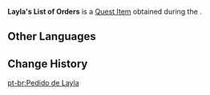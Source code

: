 {{Item Infobox
|id           = 120157
|image        = Item Layla's List of Orders.png
|type         = Quest Items
|group        = Event Items
|description  = {{sic|`|hide=yes}}This is a list containing the items Layla ordered from the Almighty Merchant. The cooking ingredients that Layla was looking to purchase are written down here.<br>The list mentions the address where she first met up with the Almighty Merchant and the names of the items that Layla was sold. Special mention is made of Layla's purchase of an item "that has never been found anywhere in the Grand Bazaar," as if to prevent the other party from forgetting Layla's identity. But for some reason, the meeting address was not in Sumeru City, but instead on a road outside the city. This Almighty Merchant character seems most adept at scheduling, to have accepted Layla's order while still transporting their goods.
|source1      = [[Dual Missions: Progress and Probe!]]
|event        = Fabulous Fungus Frenzy
}}
'''Layla's List of Orders''' is a [[Quest Item]] obtained during the {{Quest|Dual Missions: Progress and Probe!}}.

==Other Languages==
{{Other Languages
|default_hidden = 1
|en      = Layla's List of Orders
|zhs     = 莱依拉的订货单
|zhs_rm  = Láiyīlā de Dìnghuò-dān
|zht     = 萊依拉的訂貨單
|zht_rm  = Láiyīlā de Dìnghuò-dān
|ja      = レイラの注文書
|ja_rm   = Reira no Chuumonsho
|ko      = 레일라의 주문서
|ko_rm   = Reilla-ui Jumunseo
|es      = Recibo de Laila
|fr      = Commande de Layla
|ru      = Заказ Лайлы
|th      = ใบสั่งซื้อของ Layla
|th_rm   = 
|vi      = Đơn Đặt Hàng Của Layla
|de      = Laylas Einkaufsliste
|id      = Daftar Pesanan Layla
|pt      = Pedido de Layla
}}

==Change History==
{{Change History|3.2}}
[[pt-br:Pedido de Layla]]